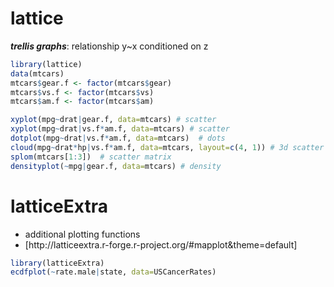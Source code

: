 # lattice
***trellis graphs***: relationship y~x conditioned on z


```r
library(lattice)
data(mtcars)
mtcars$gear.f <- factor(mtcars$gear)
mtcars$vs.f <- factor(mtcars$vs)
mtcars$am.f <- factor(mtcars$am)

xyplot(mpg~drat|gear.f, data=mtcars) # scatter
xyplot(mpg~drat|vs.f*am.f, data=mtcars) # scatter
dotplot(mpg~drat|vs.f*am.f, data=mtcars)  # dots
cloud(mpg~drat*hp|vs.f*am.f, data=mtcars, layout=c(4, 1)) # 3d scatter
splom(mtcars[1:3])  # scatter matrix
densityplot(~mpg|gear.f, data=mtcars) # density
```

# latticeExtra
* additional plotting functions
* [http://latticeextra.r-forge.r-project.org/#mapplot&theme=default]

```r
library(latticeExtra)
ecdfplot(~rate.male|state, data=USCancerRates)

```
